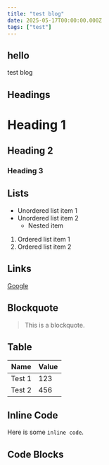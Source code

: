 ```yaml
---
title: "test blog"
date: 2025-05-17T00:00:00.000Z
tags: ["test"]
---
```


## hello

test blog

## Headings

# Heading 1

## Heading 2

### Heading 3

## Lists

- Unordered list item 1
- Unordered list item 2
  - Nested item

1. Ordered list item 1
2. Ordered list item 2

## Links

[Google](https://www.google.com)

## Blockquote

> This is a blockquote.

## Table

| Name   | Value |
| ------ | ----- |
| Test 1 | 123   |
| Test 2 | 456   |

## Inline Code

Here is some `inline code`.

## Code Blocks
